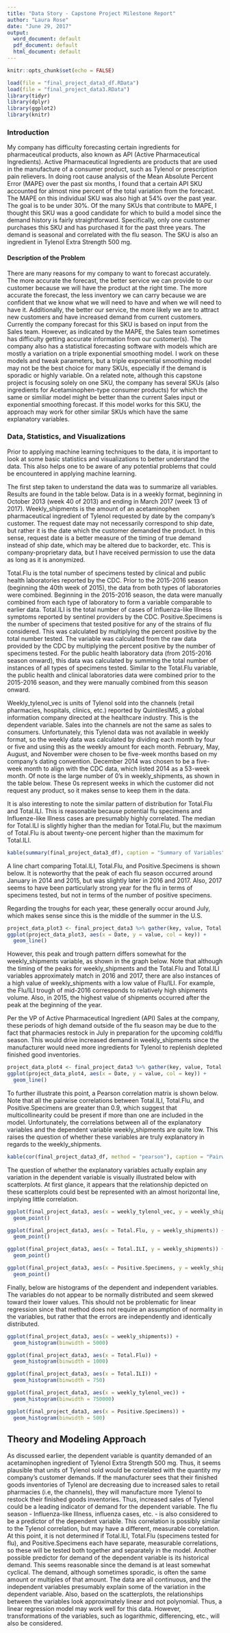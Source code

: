 ---
title: "Data Story - Capstone Project Milestone Report"
author: "Laura Rose"
date: "June 29, 2017"
output:
  word_document: default
  pdf_document: default
  html_document: default
---

```{r setup, include=TRUE, echo=FALSE, message=FALSE}
knitr::opts_chunk$set(echo = FALSE)
```
```{r}
load(file = "final_project_data3_df.RData")
load(file = "final_project_data3.RData")
library(tidyr)
library(dplyr)
library(ggplot2)
library(knitr)
```
### Introduction
  
  My company has difficulty forecasting certain ingredients for pharmaceutical products, also known as API (Active Pharmaceutical Ingredients). Active Pharmaceutical Ingredients are products that are used in the manufacture of a consumer product, such as Tylenol or prescription pain relievers. In doing root cause analysis of the Mean Absolute Percent Error (MAPE) over the past six months, I found that a certain API SKU accounted for almost nine percent of the total variation from the forecast. The MAPE on this individual SKU was also high at 54% over the past year. The goal is to be under 30%. Of the many SKUs that contribute to MAPE, I thought this SKU was a good candidate for which to build a model since the demand history is fairly straightforward. Specifically, only one customer purchases this SKU and has purchased it for the past three years. The demand is seasonal and correlated with the flu season. The SKU is also an ingredient in Tylenol Extra Strength 500 mg.
  
#### Description of the Problem
  
  There are many reasons for my company to want to forecast accurately. The more accurate the forecast, the better service we can provide to our customer because we will have the product at the right time. The more accurate the forecast, the less inventory we can carry because we are confident that we know what we will need to have and when we will need to have it. Additionally, the better our service, the more likely we are to attract new customers and have increased demand from current customers. Currently the company forecast for this SKU is based on input from the Sales team. However, as indicated by the MAPE, the Sales team sometimes has difficulty getting accurate information from our customer(s). The company also has a statistical forecasting software with models which are mostly a variation on a triple exponential smoothing model. I work on these models and tweak parameters, but a triple exponential smoothing model may not be the best choice for many SKUs, especially if the demand is sporadic or highly variable. On a related note, although this capstone project is focusing solely on one SKU, the company has several SKUs (also ingredients for Acetaminophen-type consumer products) for which the same or similiar model might be better than the current Sales input or exponential smoothing forecast. If this model works for this SKU, the approach may work for other similar SKUs which have the same explanatory variables.
  

### Data, Statistics, and Visualizations
  
  Prior to applying machine learning techniques to the data, it is important to look at some basic statistics and visualizations to better understand the data. This also helps one to be aware of any potential problems that could be encountered in applying machine learning.
  
  The first step taken to understand the data was to summarize all variables. Results are found in the table below. Data is in a weekly format, beginning in October 2013 (week 40 of 2013) and ending in March 2017 (week 13 of 2017). Weekly_shipments is the amount of an acetaminophen pharmaceutical ingredient of Tylenol requested by date by the company's customer. The request date may not necessarily correspond to ship date, but rather it is the date which the customer demanded the product. In this sense, request date is a better measure of the timing of true demand instead of ship date, which may be altered due to backorder, etc. This is company-proprietary data, but I have received permission to use the data as long as it is anonymized.
  
  Total.Flu is the total number of specimens tested by clinical and public health laboratories reported by the CDC. Prior to the 2015-2016 season (beginning the 40th week of 2015), the data from both types of laboratories were combined. Beginning in the 2015-2016 season, the data were manually combined from each type of laboratory to form a variable comparable to earlier data. Total.ILI is the total number of cases of Influenza-like Illness symptoms reported by sentinel providers by the CDC. Positive.Specimens is the number of specimens that tested positive for any of the strains of flu considered. This was calculated by multiplying the percent positive by the total number tested. The variable was calculated from the raw data provided by the CDC by multiplying the percent positive by the number of specimens tested. For the public health laboratory data (from 2015-2016 season onward), this data was calculated by summing the total number of instances of all types of specimens tested. Similar to the Total.Flu variable, the public health and clinical laboratories data were combined prior to the 2015-2016 season, and they were manually combined from this season onward.
  
  Weekly_tylenol_vec is units of Tylenol sold into the channels (retail pharmacies, hospitals, clinics, etc.) reported by QuintilesIMS, a global information company directed at the healthcare industry. This is the dependent variable. Sales into the channels are not the same as sales to consumers. Unfortunately, this Tylenol data was not available in weekly format, so the weekly data was calculated by dividing each month by four or five and using this as the weekly amount for each month. February, May, August, and November were chosen to be five-week months based on my company's dating convention. December 2014 was chosen to be a five-week month to align with the CDC data, which listed 2014 as a 53-week month. Of note is the large number of 0's in weekly_shipments, as shown in the table below. These 0s represent weeks in which the customer did not request any product, so it makes sense to keep them in the data.
  
  It is also interesting to note the similar pattern of distribution for Total.Flu and Total.ILI. This is reasonable because potential flu specimens and Influenze-like Illness cases are presumably highly correlated. The median for Total.ILI is slightly higher than the median for Total.Flu, but the maximum of Total.Flu is about twenty-one percent higher than the maximum for Total.ILI.

```{r}
kable(summary(final_project_data3_df), caption = "Summary of Variables")
```

A line chart comparing Total.ILI, Total.Flu, and Positive.Specimens is shown below. It is noteworthy that the peak of each flu season occurred around January in 2014 and 2015, but was slightly later in 2016 and 2017. Also, 2017 seems to have been particularly strong year for the flu in terms of specimens tested, but not in terms of the number of positive specimens. 
  
  Regarding the troughs for each year, these generally occur around July, which makes sense since this is the middle of the summer in the U.S.
  
```{r}
project_data_plot3 <- final_project_data3 %>% gather(key, value, Total.Flu, Total.ILI, Positive.Specimens)
ggplot(project_data_plot3, aes(x = Date, y = value, col = key)) +
  geom_line()
```

  However, this peak and trough pattern differs somewhat for the weekly_shipments variable, as shown in the graph below. Note that although the timing of the peaks for weekly_shipments and the Total.Flu and Total.ILI variables approximately match in 2016 and 2017, there are also instances of a high value of weekly_shipments with a low value of Flu/ILI. For example, the Flu/ILI trough of mid-2016 corresponds to relatively high shipments volume. Also, in 2015, the highest value of shipments occurred after the peak at the beginning of the year.
  
  Per the VP of Active Pharmaceutical Ingredient (API) Sales at the company, these periods of high demand outside of the flu season may be due to the fact that pharmacies restock in July in preparation for the upcoming cold/flu season. This would drive increased demand in weekly_shipments since the manufacturer would need more ingredients for Tylenol to replenish depleted finished good inventories.

```{r}
project_data_plot4 <- final_project_data3 %>% gather(key, value, Total.Flu, Total.ILI, Positive.Specimens, weekly_shipments)
ggplot(project_data_plot4, aes(x = Date, y = value, col = key)) +
  geom_line()
```

  To further illustrate this point, a Pearson correlation matrix is shown below. Note that all the pairwise correlations between Total.ILI, Total.Flu, and Positive.Specimens are greater than 0.9, which suggest that multicollinearity could be present if more than one are included in the model. Unfortunately, the correlations between all of the explanatory variables and the dependent variable weekly_shipments are quite low. This raises the question of whether these variables are truly explanatory in regards to the weekly_shipments.


```{r}
kable(cor(final_project_data3_df, method = "pearson"), caption = "Pairwise Correlations")
```

  The question of whether the explanatory variables actually explain any variation in the dependent variable is visually illustrated below with scatterplots. At first glance, it appears that the relationship depicted on these scatterplots could best be represented with an almost horizontal line, implying little correlation.

```{r}
ggplot(final_project_data3, aes(x = weekly_tylenol_vec, y = weekly_shipments)) +
  geom_point()
```
```{r}
ggplot(final_project_data3, aes(x = Total.Flu, y = weekly_shipments)) +
  geom_point()
```
```{r}
ggplot(final_project_data3, aes(x = Total.ILI, y = weekly_shipments)) +
  geom_point()
```
```{r}
ggplot(final_project_data3, aes(x = Positive.Specimens, y = weekly_shipments)) +
  geom_point()
```

  Finally, below are histograms of the dependent and independent variables. The variables do not appear to be normally distributed and seem skewed toward their lower values. This should not be problematic for linear regression since that method does not require an assumption of normality in the variables, but rather that the errors are independently and identically distributed.
  
```{r}
ggplot(final_project_data3, aes(x = weekly_shipments)) +
  geom_histogram(binwidth = 5000)
```
```{r}
ggplot(final_project_data3, aes(x = Total.Flu)) +
  geom_histogram(binwidth = 1000)
```
```{r}
ggplot(final_project_data3, aes(x = Total.ILI)) +
  geom_histogram(binwidth = 750)
```
```{r}
ggplot(final_project_data3, aes(x = weekly_tylenol_vec)) +
  geom_histogram(binwidth = 750000)
```
```{r}
ggplot(final_project_data3, aes(x = Positive.Specimens)) +
  geom_histogram(binwidth = 500)
```

## Theory and Modeling Approach
  
  As discussed earlier, the dependent variable is quantity demanded of an acetaminophen ingredient of Tylenol Extra Strength 500 mg. Thus, it seems plausible that units of Tylenol sold would be correlated with the quantity my company's customer demands. If the manufacturer sees that their finished goods inventories of Tylenol are decreasing due to increased sales to retail pharmacies (i.e, the channels), they will manufacture more Tylenol to restock their finished goods inventories. Thus, increased sales of Tylenol could be a leading indicator of demand for the dependent variable. 
  The flu season - Influenza-like Illness, influenza cases, etc. - is also considered to be a predictor of the dependent variable. This correlation is possibly similar to the Tylenol correlation, but may have a different, measurable correlation. At this point, it is not determined if Total.ILI, Total.Flu (specimens tested for flu), and Positive.Specimens each have separate, measurable correlations, so these will be tested both together and separately in the model. 
  Another possible predictor for demand of the dependent variable is its historical demand. This seems reasonable since the demand is at least somewhat cyclical. The demand, although sometimes sporadic, is often the same amount or multiples of that amount.
  The data are all continuous, and the independent variables presumably explain some of the variation in the dependent variable. Also, based on the scatterplots, the relationships between the variables look approximately linear and not polynomial. Thus, a linear regression model may work well for this data. However, transformations of the variables, such as logarithmic, differencing, etc., will also be considered.